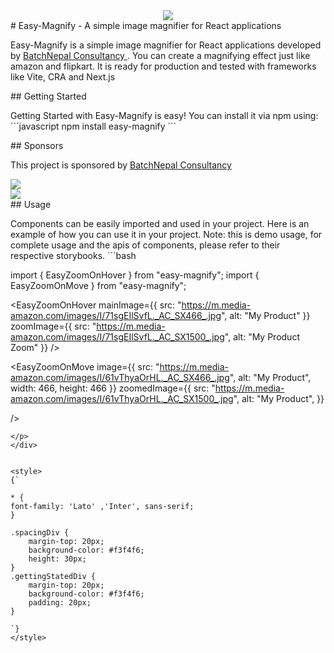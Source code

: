 
<script src="https://cdn.tailwindcss.com"></script>


<Meta title="Introduction - Easy-Magnify" />

<center> 
<img src="https://cdn.batchnepal.com/media/images/topics/easy-magnify-logo_SWlggLw.png" width={"80px"} 
style={{borderRadius : "10px"}}
 />
</center>
<div className="sb-container" style={{marginTop: "20px"}}>
  <div className='sb-section-title'>
    # Easy-Magnify - A simple image magnifier for React applications
    <p className="intro text-green-500">
        Easy-Magnify is a simple image magnifier for React applications developed by <a href="https://batchnepal.com?utm_source=easy_magnify_storybook"
        target="_blank"> BatchNepal Consultancy </a> . You can create a magnifying effect just like amazon and flipkart.
        It is ready for production and tested with frameworks like Vite, CRA and Next.js 
    </p>
  </div>
</div>

<div className="gettingStatedDiv text-blue-500">
## Getting Started
<p >
Getting Started with Easy-Magnify is easy! You can install it via npm using:
```javascript
npm install easy-magnify
```
</p>
</div>

<div style={{marginTop: "20px"}}>
## Sponsors
<p>
This project is sponsored by <a href="https://batchnepal.com?utm_source=easy_magnify_storybook" target="_blank">BatchNepal Consultancy</a>
</p>
<div style={{display: "flex" , alignItems: "center"}}>
<a title="BatchNepal - Web Development and Global IT Services" href="https://batchnepal.com?utm_source=easy_magnify_storybook" >
<img src="https://batchnepal.com/assets/images/batchnepal-logo.png" width={80} />
</a>
<div style={{marginLeft: "30px"}}>
<a title="Solerac - Advertisement & Monetization Platform" href="https://solerac.com?utm_source=easy_magnify_storybook" >
<img src="https://cdn.batchnepal.com/media/images/topics/solerac-icon-2.png" width={80} />
</a>
</div>

</div>
</div>

<div className="gettingStatedDiv">
## Usage
<p className="text-blue-500">
Components can be easily imported and used in your project. Here is an example of how you can use it in your
 project. Note: this is demo usage, for complete usage and the apis of components, please refer to their respective storybooks.
```bash

import { EasyZoomOnHover } from "easy-magnify";
import { EasyZoomOnMove } from "easy-magnify";

<EasyZoomOnHover
      mainImage={{
          src: "https://m.media-amazon.com/images/I/71sgEIlSvfL._AC_SX466_.jpg",
          alt: "My Product"
      }}
      zoomImage={{
          src: "https://m.media-amazon.com/images/I/71sgEIlSvfL._AC_SX1500_.jpg",
          alt: "My Product Zoom"
      }}
  />

<EasyZoomOnMove image={{
    src: "https://m.media-amazon.com/images/I/61vThyaOrHL._AC_SX466_.jpg",
    alt: "My Product",
    width: 466,
    height: 466
}}
    zoomedImage={{
        src: "https://m.media-amazon.com/images/I/61vThyaOrHL._AC_SX1500_.jpg",
        alt: "My Product",
    }}

/>
```
</p>
</div>


<style>
{`

* {
font-family: 'Lato' ,'Inter', sans-serif;
}

.spacingDiv {
    margin-top: 20px;
    background-color: #f3f4f6;
    height: 30px;
}
.gettingStatedDiv {
    margin-top: 20px;
    background-color: #f3f4f6;
    padding: 20px;
}

`}
</style>
